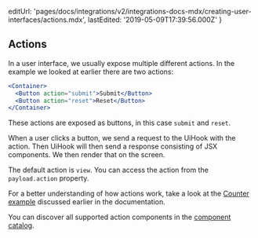   editUrl:
    'pages/docs/integrations/v2/integrations-docs-mdx/creating-user-interfaces/actions.mdx',
  lastEdited: '2019-05-09T17:39:56.000Z'
}

## Actions

In a user interface, we usually expose multiple different actions. In the example we looked at earlier there are two actions:

```jsx
<Container>
  <Button action="submit">Submit</Button>
  <Button action="reset">Reset</Button>
</Container>
```

These actions are exposed as buttons, in this case `submit` and `reset`.

When a user clicks a button, we send a request to the UiHook with the action. Then UiHook will then send a response consisting of JSX components. We then render that on the screen.

The default action is `view`. You can access the action from the `payload.action` property.

For a better understanding of how actions work, take a look at the [Counter example](/docs/integrations#examples/counter) discussed earlier in the documentation.

You can discover all supported action components in the [component catalog](https://www.notion.so/zeithq/Available-Components-90262f73b6d84f208bdde5c21f296c4a#3a8e6e65bb6e4ebd87f56b9fcca55813).
